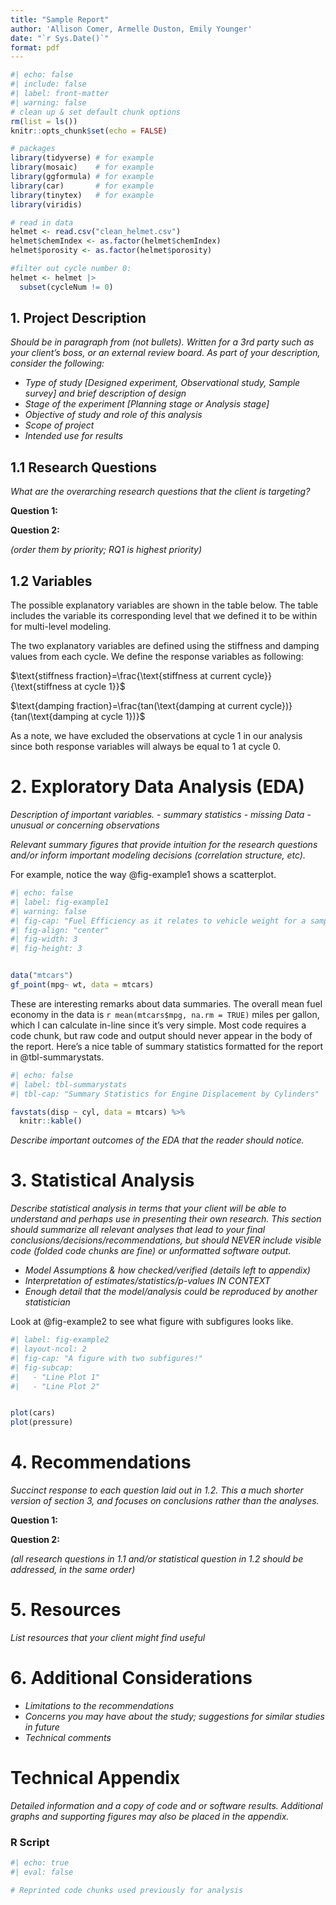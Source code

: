```yaml
---
title: "Sample Report"
author: 'Allison Comer, Armelle Duston, Emily Younger'
date: "`r Sys.Date()`"
format: pdf
---
```


```r
#| echo: false
#| include: false
#| label: front-matter
#| warning: false
# clean up & set default chunk options
rm(list = ls())
knitr::opts_chunk$set(echo = FALSE)

# packages
library(tidyverse) # for example
library(mosaic)    # for example
library(ggformula) # for example
library(car)       # for example
library(tinytex)   # for example
library(viridis)

# read in data 
helmet <- read.csv("clean_helmet.csv")
helmet$chemIndex <- as.factor(helmet$chemIndex)
helmet$porosity <- as.factor(helmet$porosity)

#filter out cycle number 0:
helmet <- helmet |>
  subset(cycleNum != 0)

```

## 1. Project Description

*Should be in paragraph from (not bullets). Written for a 3rd party such as your client’s boss, or an external review board. As part of your description, consider the following:*

-   *Type of study \[Designed experiment, Observational study, Sample survey\] and brief description of design*
-   *Stage of the experiment \[Planning stage or Analysis stage\]*
-   *Objective of study and role of this analysis*
-   *Scope of project*
-   *Intended use for results*

## 1.1 Research Questions

*What are the overarching research questions that the client is targeting?*

**Question 1:**

**Question 2:**

*(order them by priority; RQ1 is highest priority)*

## 1.2 Variables

The possible explanatory variables are shown in the table below. The table includes the variable its corresponding level that we defined it to be within for multi-level modeling. 

```{=tex}
\begin{table}[h]
\begin{tabular}{lll}
Variable Name & Level & Notes \\
Cycle Number (cycleNum) & 1 &  Quantitative- an index of where the current cycle observation begins. Each cycle number includes the following 100 oscillations\\
Sample Number (sampleNum) & 2 & Quantitative - ID number of the sample \\
Porosity (porosity) & 2 & Categorical - 590 is less dense and NA is more dense \\
Frequency (freq) & 2 & Quantitative - Rate of oscillations \\
Amplitude (amp) & 2 & Quantitative - Height of the oscillations \\
Initial Strain (strain) & 2 &  Quantitative - Initial deformation of the foam\\
Initial Stress (stresskpa) & 2 & Quantitative - Initial amount of stress in the foam \\
Chemical Index (chemIndex) & 2 & Categorical - ratio of amounts of chemicals in the foam sample \\
Strain Rate (strainRate) & 2 & Quantitative - Defined as 4$\times$frequency$\times$amplitude
\end{tabular}
\end{table}
```

The two explanatory variables are defined using the stiffness and damping values from each cycle. We define the response variables as following:

$\text{stiffness fraction}=\frac{\text{stiffness at current cycle}}{\text{stiffness at cycle 1}}$

$\text{damping fraction}=\frac{tan(\text{damping at current cycle})}{tan(\text{damping at cycle 1})}$

As a note, we have excluded the observations at cycle 1 in our analysis since both response variables will always be equal to 1 at cycle 0.

# 2. Exploratory Data Analysis (EDA)

*Description of important variables.* - *summary statistics* - *missing Data* - *unusual or concerning observations*

*Relevant summary figures that provide intuition for the research questions and/or inform important modeling decisions (correlation structure, etc).*

For example, notice the way @fig-example1 shows a scatterplot.

```r
#| echo: false
#| label: fig-example1
#| warning: false
#| fig-cap: "Fuel Efficiency as it relates to vehicle weight for a sample of cars."
#| fig-align: "center"
#| fig-width: 3
#| fig-height: 3


data("mtcars")
gf_point(mpg~ wt, data = mtcars)
```

These are interesting remarks about data summaries. The overall mean fuel economy in the data is `r mean(mtcars$mpg, na.rm = TRUE)` miles per gallon, which I can calculate in-line since it's very simple. Most code requires a code chunk, but raw code and output should never appear in the body of the report. Here's a nice table of summary statistics formatted for the report in @tbl-summarystats.

```r
#| echo: false
#| label: tbl-summarystats
#| tbl-cap: "Summary Statistics for Engine Displacement by Cylinders"

favstats(disp ~ cyl, data = mtcars) %>%
  knitr::kable()

```

*Describe important outcomes of the EDA that the reader should notice.*

# 3. Statistical Analysis

*Describe statistical analysis in terms that your client will be able to understand and perhaps use in presenting their own research. This section should summarize all relevant analyses that lead to your final conclusions/decisions/recommendations, but should NEVER include visible code (folded code chunks are fine) or unformatted software output.*

-   *Model Assumptions & how checked/verified (details left to appendix)*
-   *Interpretation of estimates/statistics/p-values IN CONTEXT*
-   *Enough detail that the model/analysis could be reproduced by another statistician*

Look at @fig-example2 to see what figure with subfigures looks like.

```r
#| label: fig-example2
#| layout-ncol: 2
#| fig-cap: "A figure with two subfigures!"
#| fig-subcap:  
#|   - "Line Plot 1"
#|   - "Line Plot 2"


plot(cars)
plot(pressure)
```

# 4. Recommendations

*Succinct response to each question laid out in 1.2. This a much shorter version of section 3, and focuses on conclusions rather than the analyses.*

**Question 1:**

**Question 2:**

*(all research questions in 1.1 and/or statistical question in 1.2 should be addressed, in the same order)*

# 5. Resources

*List resources that your client might find useful*

# 6. Additional Considerations

-   *Limitations to the recommendations*
-   *Concerns you may have about the study; suggestions for similar studies in future*
-   *Technical comments*

# Technical Appendix

*Detailed information and a copy of code and or software results. Additional graphs and supporting figures may also be placed in the appendix.*

### R Script

```r
#| echo: true
#| eval: false

# Reprinted code chunks used previously for analysis
```
